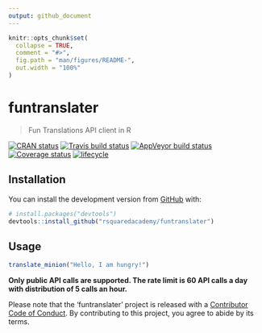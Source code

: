 ```yaml
---
output: github_document
---
```


<!-- README.md is generated from README.Rmd. Please edit that file -->

```r
knitr::opts_chunk$set(
  collapse = TRUE,
  comment = "#>",
  fig.path = "man/figures/README-",
  out.width = "100%"
)
```
# funtranslater

> Fun Translations API client in R 

[![CRAN status](https://www.r-pkg.org/badges/version/funtranslater)](https://cran.r-project.org/package=funtranslater) 
[![Travis build status](https://travis-ci.org/rsquaredacademy/funtranslater.svg?branch=master)](https://travis-ci.org/rsquaredacademy/funtranslater) [![AppVeyor build status](https://ci.appveyor.com/api/projects/status/github/rsquaredacademy/funtranslater?branch=master&svg=true)](https://ci.appveyor.com/project/rsquaredacademy/funtranslater) [![Coverage status](https://codecov.io/gh/rsquaredacademy/funtranslater/branch/master/graph/badge.svg)](https://codecov.io/github/rsquaredacademy/funtranslater?branch=master) [![lifecycle](https://img.shields.io/badge/lifecycle-experimental-orange.svg)](https://www.tidyverse.org/lifecycle/#experimental)


## Installation

You can install the development version from [GitHub](https://github.com/) with:

``` r
# install.packages("devtools")
devtools::install_github("rsquaredacademy/funtranslater")
```

## Usage

```r
translate_minion("Hello, I am hungry!")
```

**Only public API calls are supported. The rate limit is 60 API calls a day with distribution of 5 calls an hour.**

Please note that the 'funtranslater' project is released with a [Contributor Code of Conduct](CODE_OF_CONDUCT.md). By contributing to this project, you agree to abide by its terms.

